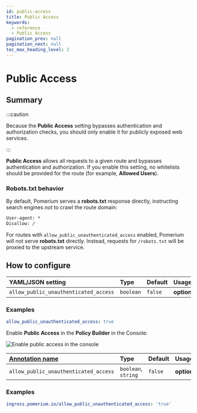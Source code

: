 ```yaml
---
id: public-access
title: Public Access
keywords:
  - reference
  - Public Access
pagination_prev: null
pagination_next: null
toc_max_heading_level: 2
---
```



# Public Access

## Summary

:::caution

Because the **Public Access** setting bypasses authentication and authorization checks, you should only enable it for publicly exposed web services.

:::

**Public Access** allows all requests to a given route and bypasses authentication and authorization. If you enable this setting, no whitelists should be provided for the route (for example, **Allowed Users**).

### Robots.txt behavior

By default, Pomerium serves a **robots.txt** response directly, instructing search engines _not_ to crawl the route domain:

```txt
User-agent: *
Disallow: /
```

For routes with `allow_public_unauthenticated_access` enabled, Pomerium will not serve **robots.txt** directly. Instead, requests for `/robots.txt` will be proxied to the upstream service.

## How to configure

<Tabs>
<TabItem value="Core" label="Core">

| **YAML**/**JSON** setting | **Type** | **Default** | **Usage** |
| :-- | :-- | :-- | :-- |
| `allow_public_unauthenticated_access` | `boolean` | `false` | **optional** |

### Examples

```yaml
allow_public_unauthenticated_access: true
```

</TabItem>
<TabItem value="Enterprise" label="Enterprise">

Enable **Public Access** in the **Policy Builder** in the Console:

![Enable public access in the console](../img/routes/public-access/public-access.png)

</TabItem>
<TabItem value="Kubernetes" label="Kubernetes">

| **[Annotation name](/docs/deploy/k8s/ingress#set-ingress-annotations)** | **Type** | **Default** | **Usage** |
| :-- | :-- | :-- | :-- |
| `allow_public_unauthenticated_access` | `boolean`, `string` | `false` | **optional** |

### Examples

```yaml
ingress.pomerium.io/allow_public_unauthenticated_access: 'true'
```

</TabItem>
</Tabs>
